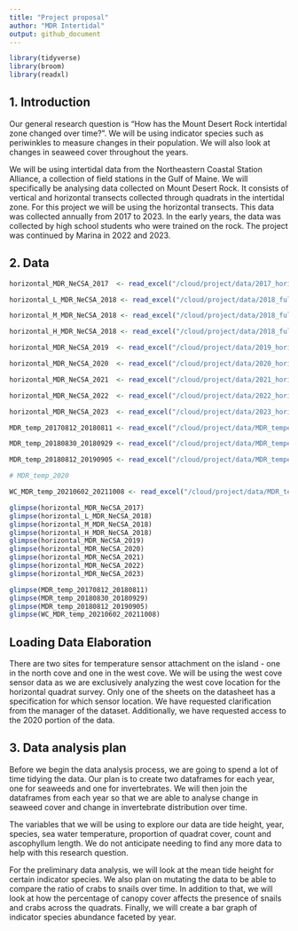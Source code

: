 ```yaml
---
title: "Project proposal"
author: "MDR Intertidal"
output: github_document
---
```


```r
library(tidyverse)
library(broom)
library(readxl)

```

## 1. Introduction

Our general research question is "How has the Mount Desert Rock intertidal zone changed over time?". We will be using indicator species such as periwinkles to measure changes in their population. We will also look at changes in seaweed cover throughout the years.

We will be using intertidal data from the Northeastern Coastal Station Alliance, a collection of field stations in the Gulf of Maine. We will specifically be analysing data collected on Mount Desert Rock. It consists of vertical and horizontal transects collected through quadrats in the intertidal zone. For this project we will be using the horizontal transects. This data was collected annually from 2017 to 2023. In the early years, the data was collected by high school students who were trained on the rock. The project was continued by Marina in 2022 and 2023. 

## 2. Data

```r

horizontal_MDR_NeCSA_2017  <- read_excel("/cloud/project/data/2017_horizontal_MDR_NeCSA.xlsx")

horizontal_L_MDR_NeCSA_2018 <- read_excel("/cloud/project/data/2018_full_NeCSA.xlsx", sheet = "West HT Low")

horizontal_M_MDR_NeCSA_2018 <- read_excel("/cloud/project/data/2018_full_NeCSA.xlsx", sheet = "West HT Mid")

horizontal_H_MDR_NeCSA_2018 <- read_excel("/cloud/project/data/2018_full_NeCSA.xlsx", sheet = "West HT High")

horizontal_MDR_NeCSA_2019  <- read_excel("/cloud/project/data/2019_horizontal_MDR_NeCSA.xlsx")

horizontal_MDR_NeCSA_2020  <- read_excel("/cloud/project/data/2020_horizontal_MDR_NeCSA.xlsx")

horizontal_MDR_NeCSA_2021  <- read_excel("/cloud/project/data/2021_horizontal_MDR_NeCSA.xlsx")

horizontal_MDR_NeCSA_2022  <- read_excel("/cloud/project/data/2022_horizontal_MDR_NeCSA.xlsx")

horizontal_MDR_NeCSA_2023  <- read_excel("/cloud/project/data/2023_horizontal_MDR_NeCSA.xlsx")

```


```r
MDR_temp_20170812_20180811 <- read_excel("/cloud/project/data/MDR_temperature_2017_2021.xlsx", sheet = "20170812-20180811")

MDR_temp_20180830_20180929 <- read_excel("/cloud/project/data/MDR_temperature_2017_2021.xlsx", sheet = "20180830-20180929")

MDR_temp_20180812_20190905 <- read_excel("/cloud/project/data/MDR_temperature_2017_2021.xlsx", sheet = "20180812-20190905")

# MDR_temp_2020

WC_MDR_temp_20210602_20211008 <- read_excel("/cloud/project/data/MDR_temperature_2017_2021.xlsx", sheet = "20210602-20211008WC")
```

```r
glimpse(horizontal_MDR_NeCSA_2017)
glimpse(horizontal_L_MDR_NeCSA_2018)
glimpse(horizontal_M_MDR_NeCSA_2018)
glimpse(horizontal_H_MDR_NeCSA_2018)
glimpse(horizontal_MDR_NeCSA_2019)
glimpse(horizontal_MDR_NeCSA_2020)
glimpse(horizontal_MDR_NeCSA_2021)
glimpse(horizontal_MDR_NeCSA_2022)
glimpse(horizontal_MDR_NeCSA_2023)

glimpse(MDR_temp_20170812_20180811)
glimpse(MDR_temp_20180830_20180929)
glimpse(MDR_temp_20180812_20190905)
glimpse(WC_MDR_temp_20210602_20211008)
```

## Loading Data Elaboration

There are two sites for temperature sensor attachment on the island - one in the north cove and one in the west cove. We will be using the west cove sensor data as we are exclusively analyzing the west cove location for the horizontal quadrat survey. Only one of the sheets on the datasheet has a specification for which sensor location. We have requested clarification from the manager of the dataset. Additionally, we have requested access to the 2020 portion of the data.



## 3. Data analysis plan

Before we begin the data analysis process, we are going to spend a lot of time tidying the data. Our plan is to create two dataframes for each year, one for seaweeds and one for invertebrates. We will then join the dataframes from each year so that we are able to analyse change in seaweed cover and change in invertebrate distribution over time.

The variables that we will be using to explore our data are tide height, year, species, sea water temperature, proportion of quadrat cover, count and ascophyllum length. We do not anticipate needing to find any more data to help with this research question.

For the preliminary data analysis, we will look at the mean tide height for certain indicator species. We also plan on mutating the data to be able to compare the ratio of crabs to snails over time. In addition to that, we will look at how the percentage of canopy cover affects the presence of snails and crabs across the quadrats. Finally, we will create a bar graph of indicator species abundance faceted by year.



